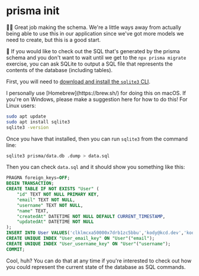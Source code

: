 # prisma init

<EpicVideo url="https://www.epicweb.dev/workshops/data-modeling-deep-dive/database-schema/setting-up-the-database-with-prisma/solution" />

👨‍💼 Great job making the schema. We're a little ways away from actually being
able to use this in our application since we've got more models we need to
create, but this is a good start.

🦉 If you would like to check out the SQL that's generated by the prisma schema
and you don't want to wait until we get to the `npx prisma migrate` exercise,
you can ask SQLite to output a SQL file that represents the contents of the
database (including tables).

First, you
will need to
[download and install the `sqlite3` CLI](https://www.sqlite.org/download.html).

<callout-muted>
	I personally use [Homebrew](https://brew.sh/) for doing this on macOS. If
	you're on Windows, please make a suggestion here for how to do this!
</callout-muted>

<callout-muted>
	For Linux users: 
</callout-muted>

```sh nonumber
sudo apt update
sudo apt install sqlite3
sqlite3 -version
```

Once you have that installed, then you can run `sqlite3` from the command line:

```sh nonumber
sqlite3 prisma/data.db .dump > data.sql
```

Then you can check `data.sql` and it should show you something like this:

```sql
PRAGMA foreign_keys=OFF;
BEGIN TRANSACTION;
CREATE TABLE IF NOT EXISTS "User" (
    "id" TEXT NOT NULL PRIMARY KEY,
    "email" TEXT NOT NULL,
    "username" TEXT NOT NULL,
    "name" TEXT,
    "createdAt" DATETIME NOT NULL DEFAULT CURRENT_TIMESTAMP,
    "updatedAt" DATETIME NOT NULL
);
INSERT INTO User VALUES('clklmcxa50000x7drb1zc5bbu','kody@kcd.dev','kody','Kody',1690490436990,1690490427769);
CREATE UNIQUE INDEX "User_email_key" ON "User"("email");
CREATE UNIQUE INDEX "User_username_key" ON "User"("username");
COMMIT;
```

Cool, huh? You can do that at any time if you're interested to check out how you
could represent the current state of the database as SQL commands.

